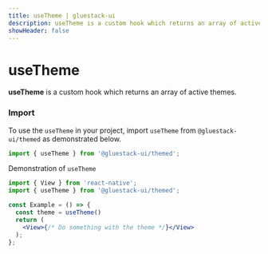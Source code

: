 ```yaml
---
title: useTheme | gluestack-ui
description: useTheme is a custom hook which returns an array of active themes
showHeader: false
---
```



<Meta title="ui/components/Hooks/useTheme" />

# useTheme

**useTheme** is a custom hook which returns an array of active themes.

### Import

To use the `useTheme` in your project, import `useTheme` from `@gluestack-ui/themed` as demonstrated below.

```jsx
import { useTheme } from '@gluestack-ui/themed';
```

Demonstration of `useTheme` 

```jsx
import { View } from 'react-native';
import { useTheme } from '@gluestack-ui/themed';

const Example = () => {
  const theme = useTheme()
  return (
    <View>{/* Do something with the theme */}</View>
  );
};
```
